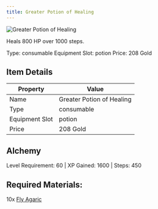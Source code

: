 ```yaml
---
title: Greater Potion of Healing
---
```


<div className="flex items-start gap-6 mb-8">
  <div className="flex-shrink-0">
    <img src="/assets/resources/alchemy/greater_healing_potion.png" alt="Greater Potion of Healing" className="w-24 h-24 border rounded-lg" />
  </div>
  <div className="flex-1">
    <div className="space-y-2">
      <p className="text-lg text-muted-foreground">Heals 800 HP over 1000 steps.</p>
      <div className="flex flex-wrap gap-4 text-sm">
        <span className="px-2 py-1 bg-green-100 dark:bg-green-900 rounded-md">
          Type: consumable
        </span>
        <span className="px-2 py-1 bg-purple-100 dark:bg-purple-900 rounded-md">
          Equipment Slot: potion
        </span>
        <span className="px-2 py-1 bg-yellow-100 dark:bg-yellow-900 rounded-md">
          Price: 208 Gold
        </span>
      </div>
    </div>
  </div>
</div>

## Item Details
| Property | Value |
|----------|-------|
| Name | Greater Potion of Healing |
| Type | consumable |
| Equipment Slot | potion |
| Price | 208 Gold |

## Alchemy
Level Requirement: 60 | XP Gained: 1600 | Steps: 450

## Required Materials:
10x [Fly Agaric](/docs/resources/individual/fly_agaric)

